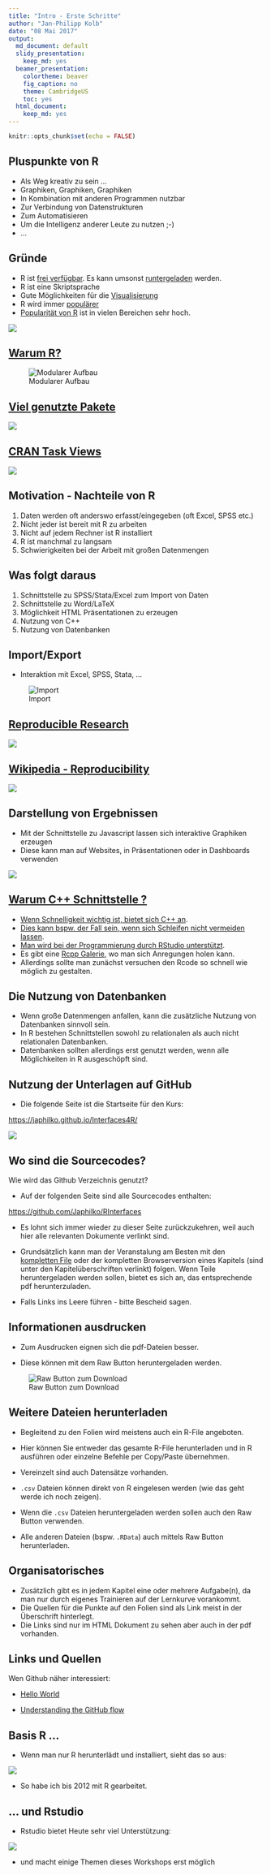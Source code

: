 ```yaml
---
title: "Intro - Erste Schritte"
author: "Jan-Philipp Kolb"
date: "08 Mai 2017"
output:
  md_document: default
  slidy_presentation: 
    keep_md: yes
  beamer_presentation:
    colortheme: beaver
    fig_caption: no
    theme: CambridgeUS
    toc: yes
  html_document:
    keep_md: yes
---
```


```r
knitr::opts_chunk$set(echo = FALSE)
```


## Pluspunkte von R

- Als Weg kreativ zu sein ...
- Graphiken, Graphiken, Graphiken
- In Kombination mit anderen Programmen nutzbar
- Zur Verbindung von Datenstrukturen
- Zum Automatisieren
- Um die Intelligenz anderer Leute zu nutzen ;-)
- ...

## Gründe

- R ist [frei verfügbar](https://www.r-project.org/). Es kann umsonst [runtergeladen](http://www.inside-r.org/why-use-r) werden.
- R ist eine Skriptsprache 
- Gute Möglichkeiten für die [Visualisierung](http://www.sr.bham.ac.uk/~ajrs/R/r-gallery.html) 
- R wird immer [populärer](https://twitter.com/josiahjdavis/status/559778930476220418)
- [Popularität von R](http://blog.revolutionanalytics.com/popularity/) ist in vielen Bereichen sehr hoch.

![](http://d287f0h5fel5hu.cloudfront.net/blog/wp-content/uploads/2013/06/bar-learn-r-img11.png)


## [Warum R?](http://stats.idre.ucla.edu/r/seminars/intro/)

![Modularer Aufbau](figure/ModularerAufbau.PNG)


## [Viel genutzte Pakete](https://gallery.shinyapps.io/cran-gauge/)

![](figure/CRANdownloads.PNG)


## [CRAN Task Views](https://cran.r-project.org/web/views/)

![](figure/CRANTaskviews.PNG)


## Motivation - Nachteile von R

1. Daten werden oft anderswo erfasst/eingegeben (oft Excel, SPSS etc.)
2. Nicht jeder ist bereit mit R zu arbeiten 
3. Nicht auf jedem Rechner ist R installiert
4. R ist manchmal zu langsam
5. Schwierigkeiten bei der Arbeit mit großen Datenmengen

## Was folgt daraus

1. Schnittstelle zu SPSS/Stata/Excel zum Import von Daten
2. Schnittstelle zu Word/LaTeX
3. Möglichkeit HTML Präsentationen zu erzeugen
4. Nutzung von C++
5. Nutzung von Datenbanken

## Import/Export

- Interaktion mit Excel, SPSS, Stata, ...

![Import](figure/Import.PNG)

## [Reproducible Research](http://www.statsmakemecry.com/smmctheblog/the-time-for-reproducible-research-is-now)

![](figure/MiracleOccursImage.png)

## [Wikipedia - Reproducibility](https://en.wikipedia.org/wiki/Reproducibility)

![](figure/Spectrum_of_reproducible_research.png)


## Darstellung von Ergebnissen

- Mit der Schnittstelle zu Javascript lassen sich interaktive Graphiken erzeugen
- Diese kann man auf Websites, in Präsentationen oder in Dashboards verwenden


![](figure/visNetwork.jpg)


## [Warum C++ Schnittstelle ?](http://dirk.eddelbuettel.com/papers/rcpp_workshop_introduction_user2012.pdf)

- [Wenn Schnelligkeit wichtig ist, bietet sich C++ an](http://www.stat.berkeley.edu/scf/paciorek-cppWorkshop.pdf).
- [Dies kann bspw. der Fall sein, wenn sich Schleifen nicht vermeiden lassen](https://www.r-bloggers.com/calling-c-from-r-using-rcpp/).
- [Man wird bei der Programmierung durch RStudio unterstützt](https://support.rstudio.com/hc/en-us/articles/200486088-Using-Rcpp-with-RStudio).
- Es gibt eine [Rcpp Galerie](http://gallery.rcpp.org/), wo man sich Anregungen holen kann.
- Allerdings sollte man zunächst versuchen den Rcode so schnell wie möglich zu gestalten.

## Die Nutzung von Datenbanken

- Wenn große Datenmengen anfallen, kann die zusätzliche Nutzung von Datenbanken sinnvoll sein.
- In R bestehen Schnittstellen sowohl zu relationalen als auch nicht relationalen Datenbanken.
- Datenbanken sollten allerdings erst genutzt werden, wenn alle Möglichkeiten in R ausgeschöpft sind. 

## Nutzung der Unterlagen auf GitHub

-   Die folgende Seite ist die Startseite für den Kurs:

<https://japhilko.github.io/Interfaces4R/>

![](figure/Interfaces4r.PNG)

## Wo sind die Sourcecodes?

Wie wird das Github Verzeichnis genutzt?

-   Auf der folgenden Seite sind alle Sourcecodes enthalten:

<https://github.com/Japhilko/RInterfaces>

- Es lohnt sich immer wieder zu dieser Seite zurückzukehren, weil auch hier alle relevanten Dokumente verlinkt sind.

- Grundsätzlich kann man der Veranstalung am Besten mit den [kompletten File](https://github.com/Japhilko/RInterfaces/blob/master/slides/RInterfaces_all2g.md) oder der kompletten Browserversion eines Kapitels (sind unter den Kapitelüberschriften verlinkt) folgen. Wenn Teile heruntergeladen werden sollen, bietet es sich an, das entsprechende pdf herunterzuladen.

- Falls Links ins Leere führen - bitte Bescheid sagen.

## Informationen ausdrucken

-   Zum Ausdrucken eignen sich die pdf-Dateien besser. 

-   Diese können mit dem Raw Button heruntergeladen werden. 

![Raw Button zum Download](https://raw.githubusercontent.com/Japhilko/GeoData/master/2016/slides/figure/GithubDownload.bmp)

## Weitere Dateien herunterladen

- Begleitend zu den Folien wird meistens auch ein R-File angeboten. 

- Hier können Sie entweder das gesamte R-File herunterladen und in R ausführen oder einzelne Befehle per Copy/Paste übernehmen.

- Vereinzelt sind auch Datensätze vorhanden. 

- `.csv` Dateien können direkt von R eingelesen werden (wie das geht werde ich noch zeigen).

- Wenn die `.csv` Dateien heruntergeladen werden sollen auch den Raw Button verwenden.

- Alle anderen Dateien (bspw. `.RData`) auch mittels Raw Button herunterladen.

## Organisatorisches

- Zusätzlich gibt es in jedem Kapitel eine oder mehrere Aufgabe(n), da man nur durch eigenes Trainieren auf der Lernkurve vorankommt.
- Die Quellen für die Punkte auf den Folien sind als Link meist in der Überschrift hinterlegt.
- Die Links sind nur im HTML Dokument zu sehen aber auch in der pdf vorhanden.

## Links und Quellen


Wen Github näher interessiert:

- [Hello World](https://guides.github.com/activities/hello-world/)

- [Understanding the GitHub flow](https://guides.github.com/introduction/flow/)

## Basis R ...

- Wenn man nur R herunterlädt und installiert, sieht das so aus:

![](figure/BasisR.PNG)

- So habe ich bis 2012 mit R gearbeitet.

## ... und Rstudio

- Rstudio bietet Heute sehr viel Unterstützung:

![](http://rprogramming.net/wp-content/uploads/2012/10/RStudio-Screenshot.png)

- und macht einige Themen dieses Workshops erst möglich

